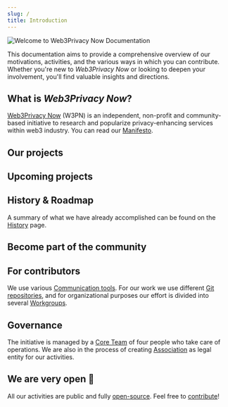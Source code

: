 ```yaml
---
slug: /
title: Introduction
---
```



![Welcome to Web3Privacy Now Documentation](./assets/intro-cover.jpeg)

This documentation aims to provide a comprehensive overview of our motivations, activities, and the various ways in which you can contribute. 
Whether you're new to *Web3Privacy Now* or looking to deepen your involvement, you'll find valuable insights and directions.

## What is *Web3Privacy Now*?

[Web3Privacy Now](https://web3privacy.info/) (W3PN) is an independent, non-profit and community-based initiative to research and popularize privacy-enhancing services within web3 industry. You can read our [Manifesto](/manifesto).

## Our projects

<LinkCard
  title="🔬 Research"
  description="Analyzing the ecosystem, creating reports"
  href="/research"
/>
<LinkCard
  title="📅 Events"
  description="Organizing events such as meetups, summits or hackathons"
  href="/events"
/>
<LinkCard
  title="📰 Week in the Privacy"
  description="Weekly newsletter with round-up of the most important news"
  href="/news/week-in-the-privacy"
/>

## Upcoming projects

<LinkCard
  title="👁️ Privacy Explorer"
  description="The most extensive database of privacy-enhancing solutions"
  href="/projects/privacy-explorer"
/>
<LinkCard
  title="↴ Privacy Corner"
  description="Community pop-up space for hackathons and other events"
  href="https://github.com/web3privacy/privacy-corner"
/>
<LinkCard
  title="🏆 Privacy Tech Awards"
  description="Annual vote of most popular and interesting privacy projects"
  href="/projects/privacy-tech-awards"
/>

## History & Roadmap

A summary of what we have already accomplished can be found on the [History](/history) page.

<CardGrid>
  <LinkCard title="History" href="/follow-us" />
  <LinkCard title="Roadmap" href="/roadmap" />
</CardGrid>

## Become part of the community

<CardGrid>
  <LinkCard title="Follow us" href="/follow-us" />
  <LinkCard title="Get involved" href="/get-involved" />
</CardGrid>
<CardGrid>
  <LinkCard title="Contributors guide" href="/contributors" />
  <LinkCard title="Partnerships" href="/partnerships" />
</CardGrid>
<CardGrid>
  <LinkCard title="Donate" href="/donate" />
  <LinkCard title="Code of Conduct" href="/code-of-conduct" />
</CardGrid>

## For contributors

We use various [Communication tools](/communication). For our work we use different [Git repositories](/git), and for organizational purposes our effort is divided into several [Workgroups](/workgroups).

<CardGrid>
  <LinkCard title="Communication tools" href="/communication" />
  <LinkCard title="Git repositories" href="/git" />
</CardGrid>
<CardGrid>
  <LinkCard title="Workgroups" href="/workgroups" />
</CardGrid>

## Governance

The initiative is managed by a [Core Team](/core-team) of four people who take care of operations. We are also in the process of creating [Association](/association) as legal entity for our activities.

<LinkCard title="Governance structure" href="/governance" />
<CardGrid>
    <LinkCard title="Congress" href="/congress" />
    <LinkCard title="Core Team" href="/core-team" />
</CardGrid>
<CardGrid>
    <LinkCard title="Association" href="/association" />
    <LinkCard title="Contributors " href="/contributors" />
</CardGrid>

## We are very open 💛

All our activities are public and fully [open-source](/git). Feel free to [contribute](/get-involved)!
